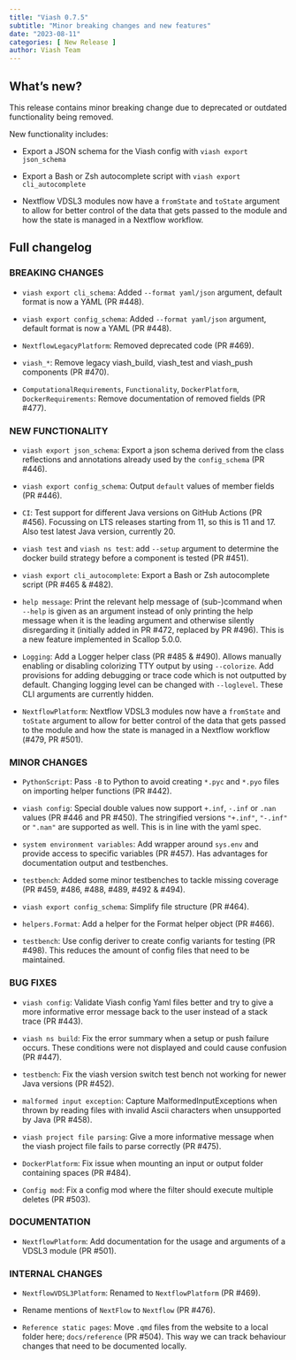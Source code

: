 ```yaml
---
title: "Viash 0.7.5"
subtitle: "Minor breaking changes and new features"
date: "2023-08-11"
categories: [ New Release ]
author: Viash Team
---
```


## What's new?

This release contains minor breaking change due to deprecated or outdated functionality being removed.

New functionality includes:

  - Export a JSON schema for the Viash config with `viash export json_schema`

  - Export a Bash or Zsh autocomplete script with `viash export cli_autocomplete`

  - Nextflow VDSL3 modules now have a `fromState` and `toState` argument to allow for better control of the data that gets passed to the module and how the state is managed in a Nextflow workflow.

## Full changelog

### BREAKING CHANGES

* `viash export cli_schema`: Added `--format yaml/json` argument, default format is now a YAML (PR #448).

* `viash export config_schema`: Added `--format yaml/json` argument, default format is now a YAML (PR #448).

* `NextflowLegacyPlatform`: Removed deprecated code (PR #469).

* `viash_*`: Remove legacy viash_build, viash_test and viash_push components (PR #470).

* `ComputationalRequirements`, `Functionality`, `DockerPlatform`, `DockerRequirements`: Remove documentation of removed fields (PR #477).

### NEW FUNCTIONALITY

* `viash export json_schema`: Export a json schema derived from the class reflections and annotations already used by the `config_schema` (PR #446).

* `viash export config_schema`: Output `default` values of member fields (PR #446).

* `CI`: Test support for different Java versions on GitHub Actions (PR #456). Focussing on LTS releases starting from 11, so this is 11 and 17. Also test latest Java version, currently 20.

* `viash test` and `viash ns test`: add `--setup` argument to determine the docker build strategy before a component is tested (PR #451).

* `viash export cli_autocomplete`: Export a Bash or Zsh autocomplete script (PR #465 & #482).

* `help message`: Print the relevant help message of (sub-)command when `--help` is given as an argument instead of only printing the help message when it is the leading argument and otherwise silently disregarding it (initially added in PR #472, replaced by PR #496). This is a new feature implemented in Scallop 5.0.0.

* `Logging`: Add a Logger helper class (PR #485 & #490). Allows manually enabling or disabling colorizing TTY output by using `--colorize`. Add provisions for adding debugging or trace code which is not outputted by default. Changing logging level can be changed with `--loglevel`. These CLI arguments are currently hidden.

* `NextflowPlatform`: Nextflow VDSL3 modules now have a `fromState` and `toState` argument to allow for better control of the data that gets passed to the module and how the state is managed in a Nextflow workflow (#479, PR #501).

### MINOR CHANGES

* `PythonScript`: Pass `-B` to Python to avoid creating `*.pyc` and `*.pyo` files on importing helper functions (PR #442).

* `viash config`: Special double values now support `+.inf`, `-.inf` or `.nan` values (PR #446 and PR #450). The stringified versions `"+.inf"`, `"-.inf"` or `".nan"` are supported as well. This is in line with the yaml spec.

* `system environment variables`: Add wrapper around `sys.env` and provide access to specific variables (PR #457). Has advantages for documentation output and testbenches.

* `testbench`: Added some minor testbenches to tackle missing coverage (PR #459, #486, #488, #489, #492 & #494).

* `viash export config_schema`: Simplify file structure (PR #464).

* `helpers.Format`: Add a helper for the Format helper object (PR #466).

* `testbench`: Use config deriver to create config variants for testing (PR #498). This reduces the amount of config files that need to be maintained.

### BUG FIXES

* `viash config`: Validate Viash config Yaml files better and try to give a more informative error message back to the user instead of a stack trace (PR #443).

* `viash ns build`: Fix the error summary when a setup or push failure occurs. These conditions were not displayed and could cause confusion (PR #447).

* `testbench`: Fix the viash version switch test bench not working for newer Java versions (PR #452).

* `malformed input exception`: Capture MalformedInputExceptions when thrown by reading files with invalid Ascii characters when unsupported by Java (PR #458).

* `viash project file parsing`: Give a more informative message when the viash project file fails to parse correctly (PR #475).

* `DockerPlatform`: Fix issue when mounting an input or output folder containing spaces (PR #484).

* `Config mod`: Fix a config mod where the filter should execute multiple deletes (PR #503).

### DOCUMENTATION

* `NextflowPlatform`: Add documentation for the usage and arguments of a VDSL3 module (PR #501).

### INTERNAL CHANGES

* `NextflowVDSL3Platform`: Renamed to `NextflowPlatform` (PR #469).

* Rename mentions of `NextFlow` to `Nextflow` (PR #476).

* `Reference static pages`: Move `.qmd` files from the website to a local folder here; `docs/reference` (PR #504). This way we can track behaviour changes that need to be documented locally.

